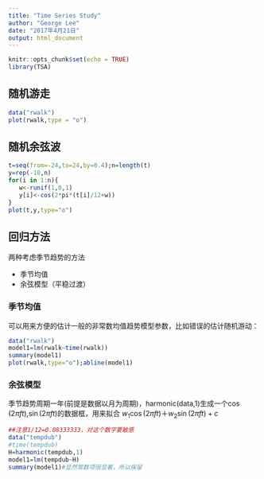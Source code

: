 ```yaml
---
title: "Time Series Study"
author: "George Lee"
date: "2017年4月21日"
output: html_document
---
```


```r
knitr::opts_chunk$set(echo = TRUE)
library(TSA)
```

## 随机游走
```r
data("rwalk")
plot(rwalk,type = "o")
```

## 随机余弦波
```r
t=seq(from=-24,to=24,by=0.4);n=length(t)
y=rep(-10,n)
for(i in 1:n){
   w<-runif(1,0,1)
   y[i]<-cos(2*pi*(t[i]/12+w))
}
plot(t,y,type="o")
```

## 回归方法
两种考虑季节趋势的方法

* 季节均值
* 余弦模型（平稳过渡）

### 季节均值
可以用来方便的估计一般的非常数均值趋势模型参数，比如错误的估计随机游动：
```r
data("rwalk")
model1=lm(rwalk~time(rwalk))
summary(model1)
plot(rwalk,type="o");abline(model1)
```

### 余弦模型
季节趋势周期一年(前提是数据以月为周期)，harmonic(data,1)生成一个$\cos(2{\pi}ft)$,$\sin(2{\pi}ft)$的数据框，用来拟合
$w_{1}\cos(2{\pi}ft)＋w_{2}\sin(2{\pi}ft)+c$
```r
##注意1/12=0.08333333，对这个数字要敏感
data("tempdub")
#time(tempdub)
H=harmonic(tempdub,1)
model1=lm(tempdub~H)
summary(model1)#显然常数项很显著，所以保留
```

